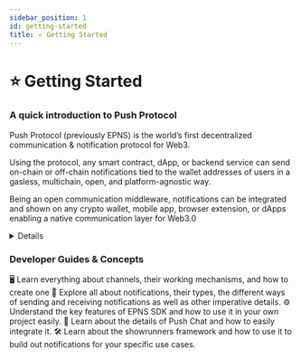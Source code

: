 ```yaml
---
sidebar_position: 1
id: getting-started
title: ⭐ Getting Started
---
```



# ⭐ Getting Started

### A quick introduction to Push Protocol

Push Protocol (previously EPNS) is the world’s first decentralized communication & notification protocol for Web3.

Using the protocol, any smart contract, dApp, or backend service can send on-chain or off-chain notifications tied to the wallet addresses of users in a gasless, multichain, open, and platform-agnostic way.

Being an open communication middleware, notifications can be integrated and shown on any crypto wallet, mobile app, browser extension, or dApps enabling a native communication layer for Web3.0


<Details summary="Quick Guide to Getting Started with Push Protocol 🛣">

- Any user who activates themselves on the protocol to send a notification is called a [**Channel**](https://whitepaper.epns.io/protocol-specs-section/epns-protocol/channels).
- In other words, a [**Channel**](https://whitepaper.epns.io/protocol-specs-section/epns-protocol/channels) is any service (protocol, dApp, or even web2 service) that wants to send notifications out to web3 usernames (wallet addresses).
- A wallet address can create only one [**Channel**](https://whitepaper.epns.io/protocol-specs-section/epns-protocol/channels) on the protocol.
- A channel is free to delegate (or revoke delegates) sending notifications functionality to any other wallet addresses on their behalf.
- Creating a channel requires 50 **PUSH**, Channel info (Channel name, Image, description, CTA), and some **ETH**.
- Channels can send notifications to their users(wallet addresses) in a number of ways, including:
  - [Javascript SDK](developer-tooling/push-sdk/sdk-packages-details/epnsproject-sdk-restapi/for-notification/send-notifications.md) (**Gasless.** Best for automated logic from dApp / Backend)
  - [**Showrunners Framework**](developer-tooling/showrunners-framework/) (**Scaffold/Gasless.** Best for automated logic via scaffold backend)
  - Smart contract to Smart contract (**requires gas**, Best for instant on-chain events, piggybacks on an on-chain transaction via Interface ABI call)
  - Manually from Push dApp (**Gasless**, Best for manual logic)
  - Users can gaslessly opt-in to receive notifications from these Channels. See the [**entire walkthrough here**](https://app.epns.io/#/live_walkthrough).
- Opted-in users are called subscribers of the Channels. Subscribers of the Channel receive notifications from those Channels in their Inboxes.
- Non-opted users or non-subscribers of the Channel aren't alerted when they receive a notif from a non-subscribed channel, instead, it lands in their spam folder.
- Currently, we have [**Staging**](https://staging.push.org/#/channels) and [**Prod**](https://app.push.org/) dApp that interfaces with EPNS Protocol to enable communication & notifications.

</Details>

### Developer Guides & Concepts

<Tabs>
  <TabItem value="Channels" label="Channels" default>
    🖥 Learn everything about channels, their working mechanisms, and how to
    create one
    <CustomLinkCard
      text="What are Channels"
      link="./CONCEPTS/what-are-channels/"
    />
    <CustomLinkCard
      text="Creating a Channel"
      link="./developer-guides/creating-a-channel/"
    />
  </TabItem>
  <TabItem value="Notifications" label="Notifications">
    🔔 Explore all about notifications, their types, the different ways of
    sending and receiving notifications as well as other imperative details.
    <CustomLinkCard
      text="Push Notification for Web3"
      link="./CONCEPTS/push-notifications-for-web3/"
    />
    <CustomLinkCard
      text="Sending Notifications"
      link="./developer-guides/sending-notifications/"
    />
    <CustomLinkCard
      text="Receiving Notifications"
      link="./developer-guides/receiving-notifications/"
    />
    <CustomLinkCard
      text="Notification Standard"
      link="./developer-guides/sending-notifications/notification-payload-types/"
    />
  </TabItem>
  <TabItem value="SDK" label="SDK">
    ⚙ Understand the key features of EPNS SDK and how to use it in your own
    project easily.
    <CustomLinkCard text="Push SDK" link="./developer-tooling/push-sdk/" />
    <CustomLinkCard
      text="Push SDK Starter Kit"
      link="./developer-tooling/push-sdk/epns-sdk-starter-kit"
    />
  </TabItem>
  <TabItem value="Push Chat" label="Push Chat">
    📝 Learn about the details of Push Chat and how to easily integrate it.
    <CustomLinkCard
      text="Push Chat for Web3"
      link="./CONCEPTS/push-chat-for-web3/"
    />
    <CustomLinkCard
      text="Integrating Push Chat"
      link="./developer-guides/integrating-push-chat/"
    />
    <CustomLinkCard text="Push Support Chat" link="./developer-tooling/push-sdk/sdk-packages-details/epnsproject-sdk-uiweb/push-support-chat/" />
  </TabItem>
  <TabItem value="Showrunners" label="Showrunners">
    🛠 Learn about the showrunners framework and how to use it to build out
    notifications for your specific use cases.
    <CustomLinkCard text="Showrunners Framework" link="./" />
    <CustomLinkCard
      text="Using Showrunners (Scaffold/Gasless)"
      link="./developer-guides/sending-notifications/using-showrunners-scaffold-gasless/"
    />
  </TabItem>
</Tabs>
